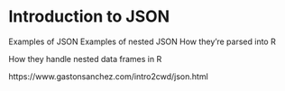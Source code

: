 # Introduction to JSON

Examples of JSON
Examples of nested JSON
How they're parsed into R

How they handle nested data frames in R

https://www.gastonsanchez.com/intro2cwd/json.html
